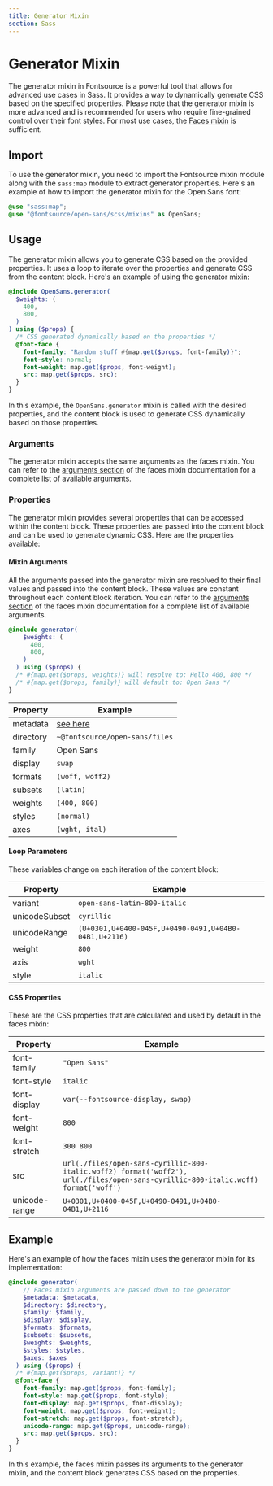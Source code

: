 ```yaml
---
title: Generator Mixin
section: Sass
---
```


# Generator Mixin

The generator mixin in Fontsource is a powerful tool that allows for advanced use cases in Sass. It provides a way to dynamically generate CSS based on the specified properties. Please note that the generator mixin is more advanced and is recommended for users who require fine-grained control over their font styles. For most use cases, the [Faces mixin](./faces-mixin) is sufficient.

## Import

To use the generator mixin, you need to import the Fontsource mixin module along with the `sass:map` module to extract generator properties. Here's an example of how to import the generator mixin for the Open Sans font:

```scss
@use "sass:map";
@use "@fontsource/open-sans/scss/mixins" as OpenSans;
```

## Usage

The generator mixin allows you to generate CSS based on the provided properties. It uses a loop to iterate over the properties and generate CSS from the content block. Here's an example of using the generator mixin:

```scss
@include OpenSans.generator(
  $weights: (
    400,
    800,
  )
) using ($props) {
  /* CSS generated dynamically based on the properties */
  @font-face {
    font-family: "Random stuff #{map.get($props, font-family)}";
    font-style: normal;
    font-weight: map.get($props, font-weight);
    src: map.get($props, src);
  }
}
```

In this example, the `OpenSans.generator` mixin is called with the desired properties, and the content block is used to generate CSS dynamically based on those properties.

### Arguments

The generator mixin accepts the same arguments as the faces mixin. You can refer to the [arguments section](./faces-mixin#arguments) of the faces mixin documentation for a complete list of available arguments.

### Properties

The generator mixin provides several properties that can be accessed within the content block. These properties are passed into the content block and can be used to generate dynamic CSS. Here are the properties available:

#### Mixin Arguments

All the arguments passed into the generator mixin are resolved to their final values and passed into the content block. These values are constant throughout each content block iteration. You can refer to the [arguments section](./faces-mixin#arguments) of the faces mixin documentation for a complete list of available arguments.

```scss
@include generator(
    $weights: (
      400,
      800,
    )
  ) using ($props) {
  /* #{map.get($props, weights)} will resolve to: Hello 400, 800 */
  /* #{map.get($props, family)} will default to: Open Sans */
}
```

| Property  | Example                                                                                                  |
| --------- | -------------------------------------------------------------------------------------------------------- |
| metadata  | [see here](https://github.com/fontsource/font-files/blob/main/fonts/google/open-sans/scss/metadata.scss) |
| directory | `~@fontsource/open-sans/files`                                                                           |
| family    | Open Sans                                                                                                |
| display   | `swap`                                                                                                   |
| formats   | `(woff, woff2)`                                                                                          |
| subsets   | `(latin)`                                                                                                |
| weights   | `(400, 800)`                                                                                             |
| styles    | `(normal)`                                                                                               |
| axes      | `(wght, ital)`                                                                                           |

#### Loop Parameters

These variables change on each iteration of the content block:

| Property      | Example                                               |
| ------------- | ----------------------------------------------------- |
| variant       | `open-sans-latin-800-italic`                          |
| unicodeSubset | `cyrillic`                                            |
| unicodeRange  | `(U+0301,U+0400-045F,U+0490-0491,U+04B0-04B1,U+2116)` |
| weight        | `800`                                                 |
| axis          | `wght`                                                |
| style         | `italic`                                              |

#### CSS Properties

These are the CSS properties that are calculated and used by default in the faces mixin:

| Property      | Example                                                                                                                            |
| ------------- | ---------------------------------------------------------------------------------------------------------------------------------- |
| font-family   | `"Open Sans"`                                                                                                                      |
| font-style    | `italic`                                                                                                                           |
| font-display  | `var(--fontsource-display, swap)`                                                                                                  |
| font-weight   | `800`                                                                                                                              |
| font-stretch  | `300 800`                                                                                                                          |
| src           | `url(./files/open-sans-cyrillic-800-italic.woff2) format('woff2'), url(./files/open-sans-cyrillic-800-italic.woff) format('woff')` |
| unicode-range | `U+0301,U+0400-045F,U+0490-0491,U+04B0-04B1,U+2116`                                                                                |

## Example

Here's an example of how the faces mixin uses the generator mixin for its implementation:

```scss
@include generator(
    // Faces mixin arguments are passed down to the generator
    $metadata: $metadata,
    $directory: $directory,
    $family: $family,
    $display: $display,
    $formats: $formats,
    $subsets: $subsets,
    $weights: $weights,
    $styles: $styles,
    $axes: $axes
  ) using ($props) {
  /* #{map.get($props, variant)} */
  @font-face {
    font-family: map.get($props, font-family);
    font-style: map.get($props, font-style);
    font-display: map.get($props, font-display);
    font-weight: map.get($props, font-weight);
    font-stretch: map.get($props, font-stretch);
    unicode-range: map.get($props, unicode-range);
    src: map.get($props, src);
  }
}
```

In this example, the faces mixin passes its arguments to the generator mixin, and the content block generates CSS based on the properties.
